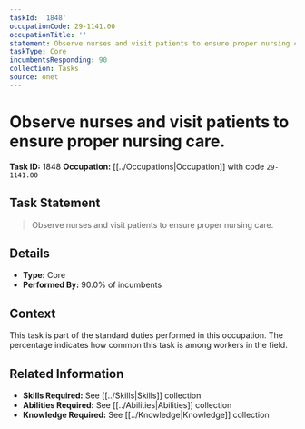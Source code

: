 ```yaml
---
taskId: '1848'
occupationCode: 29-1141.00
occupationTitle: ''
statement: Observe nurses and visit patients to ensure proper nursing care.
taskType: Core
incumbentsResponding: 90
collection: Tasks
source: onet
---
```

# Observe nurses and visit patients to ensure proper nursing care.

**Task ID:** 1848
**Occupation:** [[../Occupations|Occupation]] with code `29-1141.00`

## Task Statement

> Observe nurses and visit patients to ensure proper nursing care.

## Details

- **Type:** Core
- **Performed By:** 90.0% of incumbents

## Context

This task is part of the standard duties performed in this occupation. The percentage indicates how common this task is among workers in the field.

## Related Information

- **Skills Required:** See [[../Skills|Skills]] collection
- **Abilities Required:** See [[../Abilities|Abilities]] collection
- **Knowledge Required:** See [[../Knowledge|Knowledge]] collection

